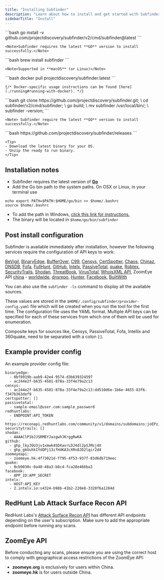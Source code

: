 ```yaml
---
title: "Installing Subfinder"
description: "Learn about how to install and get started with Subfinder"
sidebarTitle: "Install"
---
```


<Tabs>
  <Tab title="Go">
    ```bash
    go install -v github.com/projectdiscovery/subfinder/v2/cmd/subfinder@latest
    ```

    <Note>Subfinder requires the latest **GO** version to install successfully.</Note>

  </Tab>
  <Tab title="Brew">
    ```bash
    brew install subfinder
    ```

    <Note>Supported in **macOS** (or Linux)</Note>

  </Tab>
  <Tab title="Docker">
    ```bash
    docker pull projectdiscovery/subfinder:latest
    ```

    {/* Docker-specific usage instructions can be found [here](./running#running-with-docker). */}

  </Tab>
  <Tab title="GitHub">
    ```bash
    git clone https://github.com/projectdiscovery/subfinder.git; \
    cd subfinder/v2/cmd/subfinder; \
    go build; \
    mv subfinder /usr/local/bin/; \
    subfinder -version;
    ```

    <Note> Subfinder require the latest **GO** version to install successfully.</Note>

  </Tab>
  <Tab title="Binary">
    ```bash
    https://github.com/projectdiscovery/subfinder/releases
    ```

    <Tip>
    - Download the latest binary for your OS.
    - Unzip the ready to run binary.
    </Tip>

  </Tab>
</Tabs>

## Installation notes

 - Subfinder requires the latest version of [**Go**](https://go.dev/doc/install)
 -  Add the Go bin path to the system paths. On OSX or Linux, in your terminal use
 ```
 echo export PATH=$PATH:$HOME/go/bin >> $home/.bashrc
 source $home/.bashrc
 ```
 - To add the path in Windows, [click this link for instructions.](https://www.architectryan.com/2018/03/17/add-to-the-path-on-windows-10/)
 - The binary will be located in `$home/go/bin/subfinder`  

## Post install configuration

Subfinder is available immediately after installation, however the following services require the configuration of API keys to work:

[BeVigil](https://bevigil.com/osint-api), [BinaryEdge](https://binaryedge.io), [BufferOver](https://tls.bufferover.run), [C99](https://api.c99.nl/), [Censys](https://censys.io), [CertSpotter](https://sslmate.com/certspotter/api/), [Chaos](https://chaos.projectdiscovery.io), 
[Chinaz](http://my.chinaz.com/ChinazAPI/DataCenter/MyDataApi), [DNSDB](https://api.dnsdb.info), [Fofa](https://fofa.info/static_pages/api_help), [FullHunt](https://fullhunt.io), [GitHub](https://github.com), [Intelx](https://intelx.io), 
[PassiveTotal](http://passivetotal.org), [quake](https://quake.360.cn), [Robtex](https://www.robtex.com/api/), [SecurityTrails](http://securitytrails.com), [Shodan](https://shodan.io), [ThreatBook](https://x.threatbook.cn/en), 
[VirusTotal](https://www.virustotal.com), [WhoisXML API](https://whoisxmlapi.com/), ZoomEye API [china](https://api.zoomeye.org) - [worldwide](https://api.zoomeye.hk), 
[dnsrepo](https://dnsrepo.noc.org), [Hunter](https://hunter.qianxin.com/), [Facebook](https://developers.facebook.com), [BuiltWith](https://api.builtwith.com/domain-api)

You can also use the `subfinder -ls` command to display all the available sources.

These values are stored in the `$HOME/.config/subfinder/provider-config.yaml` file which will be created when you run the tool for the first time. 
The configuration file uses the YAML format. Multiple API keys can be specified for each of these services from which one of them will be used for enumeration.

Composite keys for sources like, Censys, PassiveTotal, Fofa, Intellix and 360quake, need to be separated with a colon (:).

## Example provider config
An example provider config file: 

```
binaryedge:
  - 0bf8919b-aab9-42e4-9574-d3b639324597
  - ac244e2f-b635-4581-878a-33f4e79a2c13
censys:
  - ac244e2f-b635-4581-878a-33f4e79a2c13:dd510d6e-1b6e-4655-83f6-f347b363def9
certspotter: []
passivetotal:
  - sample-email@user.com:sample_password
redhuntlabs:
  - ENDPOINT:API_TOKEN
  - https://reconapi.redhuntlabs.com/community/v1/domains/subdomains:joEPzJJp2AuOCw7teAj63HYrPGnsxuPQ
securitytrails: []
shodan:
  - AAAAClP1bJJSRMEYJazgwhJKrggRwKA
github:
  - ghp_lkyJGU3jv1xmwk4SDXavrLDJ4dl2pSJMzj4X
  - ghp_gkUuhkIYdQPj13ifH4KA3cXRn8JD2lqir2d4
zoomeyeapi:
  - zoomeye.hk:4f73021d-ff95-4f53-937f-83d6db719eec
quake:
  - 0cb9030c-0a40-48a3-b8c4-fca28e466ba3
facebook:
  - APP_ID:APP_SECRET
intelx:
  - HOST:API_KEY
  - 2.intelx.io:s4324-b98b-41b2-220e8-3320f6a1284d
  ```

## RedHunt Lab Attack Surface Recon API
RedHunt Labs's [Attack Surface Recon API](https://devportal.redhuntlabs.com/) has different API endpoints depending on the user's subscription. Make sure to add the appropriate endpoint before running any scans.

## ZoomEye API

Before conducting any scans, please ensure you are using the correct host to comply with geographical access restrictions of the ZoomEye API:

- **zoomeye.org** is exclusively for users within China.
- **zoomeye.hk** is for users outside China.